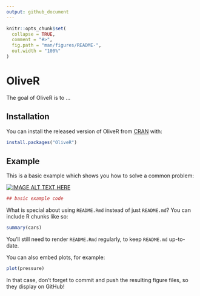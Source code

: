 ```yaml
---
output: github_document
---
```


<!-- README.md is generated from README.Rmd. Please edit that file -->

```r
knitr::opts_chunk$set(
  collapse = TRUE,
  comment = "#>",
  fig.path = "man/figures/README-",
  out.width = "100%"
)
```
# OliveR

The goal of OliveR is to ...

## Installation

You can install the released version of OliveR from [CRAN](https://CRAN.R-project.org) with:

``` r
install.packages("OliveR")
```

## Example

This is a basic example which shows you how to solve a common problem:

[![IMAGE ALT TEXT HERE](http://img.youtube.com/vi/rGKfrgqWcv0/0.jpg)](http://www.youtube.com/watch?v=rGKfrgqWcv0)

```r
## basic example code
```

What is special about using `README.Rmd` instead of just `README.md`? You can include R chunks like so:

```r
summary(cars)
```

You'll still need to render `README.Rmd` regularly, to keep `README.md` up-to-date.

You can also embed plots, for example:

```r
plot(pressure)
```

In that case, don't forget to commit and push the resulting figure files, so they display on GitHub!
